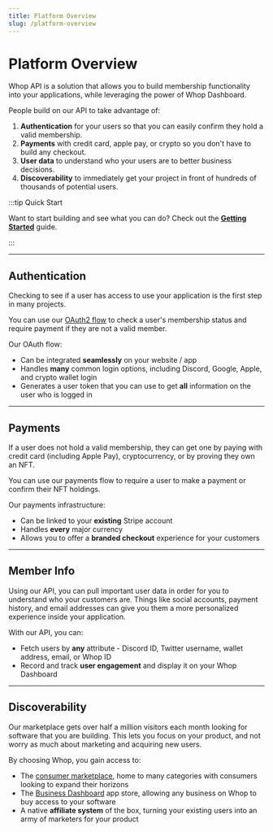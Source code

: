 ```yaml
---
title: Platform Overview
slug: /platform-overview
---
```



# Platform Overview

<div className="heroGrid">

<div>
<p>Whop API is a solution that allows you to build membership functionality into your applications, while leveraging the power of Whop Dashboard.</p>

<p> People build on our API to take advantage of:</p>

1. **Authentication** for your users so that you can easily confirm they hold a valid membership.
2. **Payments** with credit card, apple pay, or crypto so you don't have to build any checkout.
3. **User data** to understand who your users are to better business decisions.
4. **Discoverability** to immediately get your project in front of hundreds of thousands of potential users.

</div>

</div>

:::tip Quick Start

Want to start building and see what you can do? Check out the **[Getting Started](/getting-started/getting-started)** guide.

:::

<hr
  style={{
    marginTop: 32,
    backgroundColor: "var(--ifm-toc-border-color)",
  }}
/>

## Authentication

<div className="heroGrid">

<div>
  <p>Checking to see if a user has access to use your application is the first step in many projects.</p>

You can use our [OAuth2 flow](/pre-built-contracts) to check a user's membership status and require payment if they are not a valid member.

<p style={{ marginBottom: 6 }}>Our OAuth flow:</p>

- Can be integrated **seamlessly** on your website / app
- Handles **many** common login options, including Discord, Google, Apple, and crypto wallet login
- Generates a user token that you can use to get **all** information on the user who is logged in

<div className="row" style={{ marginBottom: 24 }}>
  <div className="col col--12" style={{ marginTop: 8 }}>
    <QuickstartCard
      name="Learn more about authenticating your users"
      link="/authentication/oauth"
      image="/assets/icons/frame.png"
    />
  </div>
</div>

</div>

</div>

<hr
  style={{
    marginTop: 32,
    backgroundColor: "var(--ifm-toc-border-color)",
  }}
/>

## Payments

<div className="heroGrid">

<div>
  <p>If a user does not hold a valid membership, they can get one by paying with credit card (including Apple Pay), cryptocurrency, or by proving they own an NFT.</p>

You can use our payments flow to require a user to make a payment or confirm their NFT holdings.

<p style={{ marginBottom: 6 }}>Our payments infrastructure:</p>

- Can be linked to your **existing** Stripe account
- Handles **every** major currency
- Allows you to offer a **branded checkout** experience for your customers

<div className="row" style={{ marginBottom: 24 }}>
  <div className="col col--12" style={{ marginTop: 8 }}>
    <QuickstartCard
      name="Learn more about memberships"
      link="/getting-started/memberships"
      image="/assets/icons/frame.png"
    />
  </div>
</div>

</div>

</div>

<hr
  style={{
    marginTop: 32,
    backgroundColor: "var(--ifm-toc-border-color)",
  }}
/>

## Member Info

<div className="heroGrid">
  <div>
    <p>
     Using our API, you can pull important user data in order for you to understand who your customers are. Things like social accounts, payment history, and email addresses can give you them a more personalized experience inside your application.
    </p>

<p style={{ marginBottom: 6 }}>With our API, you can:</p>

- Fetch users by **any** attribute - Discord ID, Twitter username, wallet address, email, or Whop ID
- Record and track **user engagement** and display it on your Whop Dashboard

<div className="row" style={{marginBottom:24}}>

<div className="col col--12" style={{ marginTop: 8 }}>
  <QuickstartCard
    name="Learn more about member info"
    link="/"
    image="/assets/icons/frame.png"
  />
</div>

</div>

<p>

</p>
</div>

</div>

<hr
  style={{
    marginTop: 32,
    backgroundColor: "var(--ifm-toc-border-color)",
  }}
/>

## Discoverability

<div className="heroGrid">
  
  <div>
    <p>
    Our marketplace gets over half a million visitors each month looking for software that you are building. This lets you focus on your product, and not worry as much about marketing and acquiring new users.
    </p>

<p style={{ marginBottom: 6 }}>By choosing Whop, you gain access to:</p>

- The [consumer marketplace](https://whop.com), home to many categories with consumers looking to expand their horizons
- The [Business Dashboard](https://dash.whop.com/apps) app store, allowing any business on Whop to buy access to your software
- A native **affiliate system** of the box, turning your existing users into an army of marketers for your product

</div>

</div>

